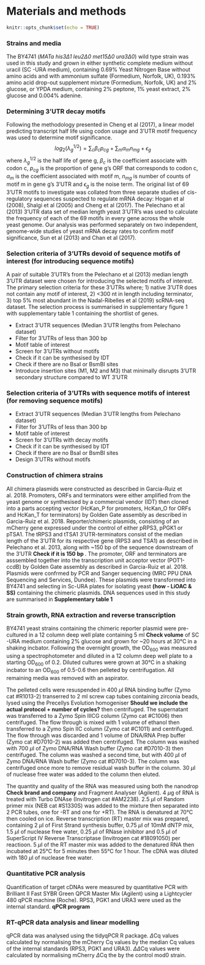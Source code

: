# Materials and methods


```r
knitr::opts_chunk$set(echo = TRUE)
```


### Strains and media
The BY4741 (*MATa his3$\Delta1$ leu2$\Delta0$ met15$\Delta0$ ura3$\Delta0$*) wild type strain was used in this study and grown in either synthetic complete medium without uracil (SC -URA medium), containing 0.69% Yeast Nitrogen Base without amino acids and with ammonium sulfate (Formedium, Norfolk, UK), 0.193% amino acid drop-out supplement mixture (Formedium, Norfolk, UK) and 2% glucose, or YPDA medium, containing 2% peptone, 1% yeast extract, 2% glucose and 0.004% adenine. 

### Determining 3'UTR decay motifs

Following the methodology presented in Cheng et al (2017), a linear model predicting transcript half life using codon usage and 3'UTR motif frequency was used to determine motif significance. 
$$log_2(\lambda_g^{1/2}) = \sum_c\beta_cp_{cg} + \sum_m\alpha_mn_{mg} + \epsilon_g$$
where $\lambda_g^{1/2}$ is the half life of gene g, $\beta_c$ is the coefficient associate with codon c, $p_{cg}$ is the proportion of gene g's ORF that corresponds to codon c, $\alpha_m$ is the coefficient associated with motif m, $n_{mg}$ is number of counts of motif m in gene g's 3'UTR and $\epsilon_g$ is the noise term. The original list of 69 3'UTR motifs to investigate was collated from three separate studies of cis-regulatory sequences suspected to regulate mRNA decay: Hogan et al (2008), Shalgi et al (2005) and Cheng et al (2017). The Pelechano et al (2013) 3'UTR data set of median length yeast 3'UTR's was used to calculate the frequency of each of the 69 motifs in every gene across the whole yeast genome. Our analysis was performed separately on two independent, genome-wide studies of yeast mRNA decay rates to confirm motif significance, Sun et al (2013) and Chan et al (2017).

### Selection criteria of 3'UTRs devoid of sequence motifs of interest (for introducing sequence motifs)

A pair of suitable 3'UTR's from the Pelechano et al (2013) median length 3'UTR dataset were chosen for introducing the selected motifs of interest. The primary selection criteria for these 3'UTRs where; 1) native 3'UTR does not contain any motif of interest, 2) <300 nt in length including terminator, 3) top 5% most abundant in the Nadal-Ribelles et al (2019) scRNA-seq dataset. The selection process is summarised in supplementary figure 1 with supplementary table 1 containing the shortlist of genes.


- Extract 3'UTR sequences (Median 3'UTR lengths from Pelechano dataset)
- Filter for 3'UTRs of less than 300 bp
- Motif table of interest
- Screen for 3'UTRs without motifs
- Check if it can be synthesised by IDT
- Check if there are no BsaI or BsmBI sites
- Introduce insertion sites (M1, M2 and M3) that minimally disrupts 3'UTR secondary structure compared to WT 3'UTR

### Selection criteria of 3'UTRs with sequence motifs of interest (for removing sequence motifs)
- Extract 3'UTR sequences (Median 3'UTR lengths from Pelechano dataset)
- Filter for 3'UTRs of less than 300 bp
- Motif table of interest
- Screen for 3'UTRs with decay motifs
- Check if it can be synthesised by IDT
- Check if there are no BsaI or BsmBI sites
- Design 3'UTRs without motifs

### Construction of chimera strains
All chimera plasmids were constructed as described in Garcia-Ruiz et al. 2018. Promoters, ORFs and terminators were either amplified from the yeast genome or synthesised by a commercial vendor (IDT) then cloned into a parts accepting vector (HcKan_P for promoters, HcKan_O for ORFs and HcKan_T for terminators) by Golden Gate assembly as described in Garcia-Ruiz et al. 2018. Reporter/chimeric plasmids, consisting of an mCherry gene expressed under the control of either pRPS3, pPGK1 or pTSA1. The tRPS3 and tTSA1 3'UTR-terminators consist of the median length of the 3'UTR for its respective gene (RPS3 and TSA1) as described in Pelechano et al. 2013, along with ~150 bp of the sequence downstream of the 3'UTR **Check if it is 150 bp **. The promoter, ORF and terminators are asssembled together into the  transcription unit acceptor vector (POT1-ccdB) by Golden Gate assembly as described in Garcia-Ruiz et al. 2018. Plasmids were confrmed by PCR and Sanger sequencing (MRC PPU DNA Sequencing and Services, Dundee). These plasmids were transformed into BY4741 and selecting in Sc-URA plates for isolating yeast **(how - LiOAC & SS)** containing the chimeric plasmids. DNA sequences used in this study are summarised in **Supplementary table 1**


### Strain growth, RNA extraction and reverse transcription
BY4741 yeast strains containing the chimeric reporter plasmid were pre-cultured in a 12 column deep well plate containing 5 ml **Check volume** of SC -URA medium containing 2% glucose and grown for ~20 hours at 30&deg;C in a shaking incbator. Following the overnight growth, the OD~600~ was measured using a spectrophotometer and diluted in a 12 column deep well plate to a starting OD~600~ of 0.2. Diluted cultures were grown at 30&deg;C in a shaking incbator to an OD~600~ of 0.5-0.6 then pelleted by centrifugation. All remaining media was removed with an aspirator. 

The pelleted cells were resuspended in 400 $\mu$l RNA binding buffer (Zymo cat #R1013-2) transerred to 2 ml screw cap tubes containing zirconia beads, lysed using the Precellys Evolution homogeniser **Should we include the actual protocol + number of cycles?** then centrifuged. The supernatant was transferred to a Zymo Spin IIICG column (Zymo cat #C1006) then centrifuged. The flow through is mixed with 1 volume of ethanol then transferred to a Zymo Spin IIC column (Zymo cat #C1011) and centrifuged. The flow through was discarded and 1 volume of DNA/RNA Prep buffer (Zymo cat #D7010-2) was added then centrifuged. The column was washed with 700 $\mu$l of Zymo DNA/RNA Wash buffer (Zymo cat #D7010-3) then centrifuged. The column was washed a second time, but with 400 $\mu$l of Zymo DNA/RNA Wash buffer (Zymo cat #D7010-3). The column was centrifuged once more to remove residual wash buffer in the column. 30 $\mu$l of nuclease free water was added to the column then eluted.

The quantity and quality of the RNA was measured using both the nanodrop **Check brand and company** and Fragment Analyser (Agilent). 4 $\mu$g of RNA is treated with Turbo DNAse (Invitrogen cat #AM2238). 2.5 $\mu$l of Random primer mix (NEB cat #S1330S) was added to the mixture then separated into 2 PCR tubes, one for -RT and one for +RT). The RNA is denatured at 70&deg;C then cooled on ice. Reverse transcription (RT) master mix was prepared, containing 2 $\mu$l of First Strand synthesis buffer, 0.75 $\mu$l of 10mM dNTP mix, 1.5 $\mu$l of nuclease free water, 0.25 $\mu$l of RNase inhibitor and 0.5 $\mu$l of SuperScript IV Reverse Transcriptase (Invitrogen cat #18091050) per reactioon. 5 $\mu$l of the RT master mix was added to the denatured RNA then incubated at 25&deg;C for 5 minutes then 55&deg;C for 1 hour. The cDNA was diluted with 180 $\mu$l of nuclease free water.


### Quantitative PCR analysis
Quantification of target cDNAs were measured by quantitative PCR with Brilliant II Fast SYBR Green QPCR Master Mix (Agilent) using a Lightcycler 480 qPCR machine (Roche). RPS3, PGK1 and URA3 were used as the internal standard. **qPCR program**

### RT-qPCR data analysis and linear modelling 
qPCR data was analysed using the tidyqPCR R package. $\Delta$Cq values calculated by normalising the mCherry Cq values by the median Cq values of the internal standards (RPS3, PGK1 and URA3). $\Delta\Delta$Cq values were calculated by normalising mCherry $\Delta$Cq the by the control mod0 strain. 